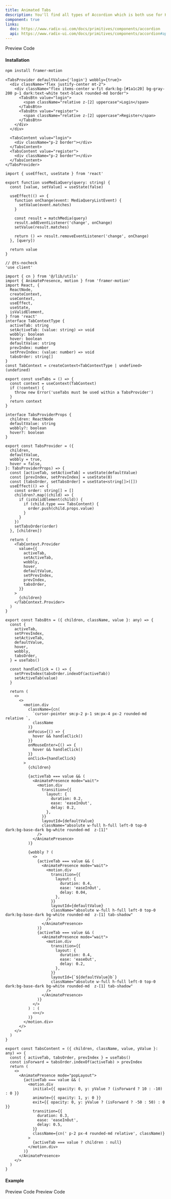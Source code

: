 ```yaml
---
title: Animated Tabs
description: You'll find all types of Accordion which is both use for HTML, REACTJS and NEXTJS
component: true
links:
  doc: https://www.radix-ui.com/docs/primitives/components/accordion
  api: https://www.radix-ui.com/docs/primitives/components/accordion#api-reference
---
```


<Tabs defaultValue="preview" className="w-full relative">
  <TabsList>
    <TabsTrigger value="preview">Preview</TabsTrigger>
    <TabsTrigger value="codesnippet">Code</TabsTrigger>
  </TabsList>
  <TabsContent value="preview">
    <ComponentPreview name="tab2" category="tab" />
  </TabsContent>
  <TabsContent value="codesnippet">
    <CodeWrapper noExpand={true}>
      <CodePreview name="tab2" category="tab" />
    </CodeWrapper>
  </TabsContent>
</Tabs>

#### Installation

```bash
npm install framer-motion
```

```tsx title="base"
<TabsProvider defaultValue={'login'} wobbly={true}>
  <div className="flex justify-center mt-2">
    <div className="flex items-center w-fit dark:bg-[#1a1c20] bg-gray-200 p-1 dark:text-white text-black rounded-md border">
      <TabsBtn value="login">
        <span className="relative z-[2] uppercase">Login</span>
      </TabsBtn>
      <TabsBtn value="register">
        <span className="relative z-[2] uppercase">Register</span>
      </TabsBtn>
    </div>
  </div>

  <TabsContent value="login">
    <div className="p-2 border"></div>
  </TabsContent>
  <TabsContent value="register">
    <div className="p-2 border"></div>
  </TabsContent>
</TabsProvider>
```

```tsx title="useMediaQuery.tsx"
import { useEffect, useState } from 'react'

export function useMediaQuery(query: string) {
  const [value, setValue] = useState(false)

  useEffect(() => {
    function onChange(event: MediaQueryListEvent) {
      setValue(event.matches)
    }

    const result = matchMedia(query)
    result.addEventListener('change', onChange)
    setValue(result.matches)

    return () => result.removeEventListener('change', onChange)
  }, [query])

  return value
}
```

```tsx title="tab.tsx"
// @ts-nocheck
'use client'

import { cn } from '@/lib/utils'
import { AnimatePresence, motion } from 'framer-motion'
import React, {
  ReactNode,
  createContext,
  useContext,
  useEffect,
  useState,
  isValidElement,
} from 'react'
interface TabContextType {
  activeTab: string
  setActiveTab: (value: string) => void
  wobbly: boolean
  hover: boolean
  defaultValue: string
  prevIndex: number
  setPrevIndex: (value: number) => void
  tabsOrder: string[]
}
const TabContext = createContext<TabContextType | undefined>(undefined)

export const useTabs = () => {
  const context = useContext(TabContext)
  if (!context) {
    throw new Error('useTabs must be used within a TabsProvider')
  }
  return context
}

interface TabsProviderProps {
  children: ReactNode
  defaultValue: string
  wobbly?: boolean
  hover?: boolean
}

export const TabsProvider = ({
  children,
  defaultValue,
  wobbly = true,
  hover = false,
}: TabsProviderProps) => {
  const [activeTab, setActiveTab] = useState(defaultValue)
  const [prevIndex, setPrevIndex] = useState(0)
  const [tabsOrder, setTabsOrder] = useState<string[]>([])
  useEffect(() => {
    const order: string[] = []
    children?.map((child) => {
      if (isValidElement(child)) {
        if (child.type === TabsContent) {
          order.push(child.props.value)
        }
      }
    })
    setTabsOrder(order)
  }, [children])

  return (
    <TabContext.Provider
      value={{
        activeTab,
        setActiveTab,
        wobbly,
        hover,
        defaultValue,
        setPrevIndex,
        prevIndex,
        tabsOrder,
      }}
    >
      {children}
    </TabContext.Provider>
  )
}

export const TabsBtn = ({ children, className, value }: any) => {
  const {
    activeTab,
    setPrevIndex,
    setActiveTab,
    defaultValue,
    hover,
    wobbly,
    tabsOrder,
  } = useTabs()

  const handleClick = () => {
    setPrevIndex(tabsOrder.indexOf(activeTab))
    setActiveTab(value)
  }

  return (
    <>
      <>
        <motion.div
          className={cn(
            `cursor-pointer sm:p-2 p-1 sm:px-4 px-2 rounded-md relative `,
            className
          )}
          onFocus={() => {
            hover && handleClick()
          }}
          onMouseEnter={() => {
            hover && handleClick()
          }}
          onClick={handleClick}
        >
          {children}

          {activeTab === value && (
            <AnimatePresence mode="wait">
              <motion.div
                transition={{
                  layout: {
                    duration: 0.2,
                    ease: 'easeInOut',
                    delay: 0.2,
                  },
                }}
                layoutId={defaultValue}
                className="absolute w-full h-full left-0 top-0 dark:bg-base-dark bg-white rounded-md  z-[1]"
              />
            </AnimatePresence>
          )}

          {wobbly ? (
            <>
              {activeTab === value && (
                <AnimatePresence mode="wait">
                  <motion.div
                    transition={{
                      layout: {
                        duration: 0.4,
                        ease: 'easeInOut',
                        delay: 0.04,
                      },
                    }}
                    layoutId={defaultValue}
                    className="absolute w-full h-full left-0 top-0 dark:bg-base-dark bg-white rounded-md  z-[1] tab-shadow"
                  />
                </AnimatePresence>
              )}
              {activeTab === value && (
                <AnimatePresence mode="wait">
                  <motion.div
                    transition={{
                      layout: {
                        duration: 0.4,
                        ease: 'easeOut',
                        delay: 0.2,
                      },
                    }}
                    layoutId={`${defaultValue}b`}
                    className="absolute w-full h-full left-0 top-0 dark:bg-base-dark bg-white rounded-md  z-[1] tab-shadow"
                  />
                </AnimatePresence>
              )}
            </>
          ) : (
            <></>
          )}
        </motion.div>
      </>
    </>
  )
}

export const TabsContent = ({ children, className, value, yValue }: any) => {
  const { activeTab, tabsOrder, prevIndex } = useTabs()
  const isForward = tabsOrder.indexOf(activeTab) > prevIndex
  return (
    <>
      <AnimatePresence mode="popLayout">
        {activeTab === value && (
          <motion.div
            initial={{ opacity: 0, y: yValue ? (isForward ? 10 : -10) : 0 }}
            animate={{ opacity: 1, y: 0 }}
            exit={{ opacity: 0, y: yValue ? (isForward ? -50 : 50) : 0 }}
            transition={{
              duration: 0.3,
              ease: 'easeInOut',
              delay: 0.5,
            }}
            className={cn(' p-2 px-4 rounded-md relative', className)}
          >
            {activeTab === value ? children : null}
          </motion.div>
        )}
      </AnimatePresence>
    </>
  )
}
```

#### Example

<Tabs defaultValue="preview" className="w-full relative">
  <TabsList>
    <TabsTrigger value="preview">Preview</TabsTrigger>
    <TabsTrigger value="codesnippet">Code</TabsTrigger>
  </TabsList>
  <TabsContent value="preview">
    <ComponentPreview name="HomeTab" category="tab" />
  </TabsContent>
  <TabsContent value="codesnippet">
    <CodeWrapper noExpand={true}>
      <CodePreview name="HomeTab" category="tab" />
    </CodeWrapper>
  </TabsContent>
</Tabs>
<Tabs defaultValue="preview" className="w-full relative">
  <TabsList>
    <TabsTrigger value="preview">Preview</TabsTrigger>
    <TabsTrigger value="codesnippet">Code</TabsTrigger>
  </TabsList>
  <TabsContent value="preview">
    <ComponentPreview name="tab1" category="tab" />
  </TabsContent>
  <TabsContent value="codesnippet">
    <CodeWrapper noExpand={true}>
      <CodePreview name="tab1" category="tab" />
    </CodeWrapper>
  </TabsContent>
</Tabs>
